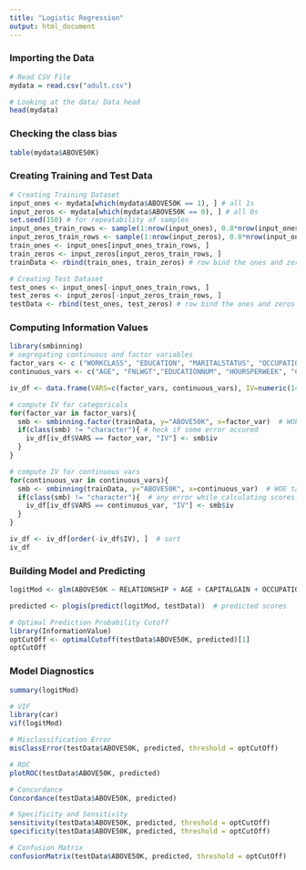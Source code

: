 ```yaml
---
title: "Logistic Regression"
output: html_document
---
```


### Importing the Data
```r
# Read CSV File
mydata = read.csv("adult.csv")

# Looking at the data/ Data head
head(mydata)
```



### Checking the class bias
```r
table(mydata$ABOVE50K)
```



### Creating Training and Test Data
```r
# Creating Training Dataset
input_ones <- mydata[which(mydata$ABOVE50K == 1), ] # all 1s
input_zeros <- mydata[which(mydata$ABOVE50K == 0), ] # all 0s
set.seed(150) # for repeatability of samples
input_ones_train_rows <- sample(1:nrow(input_ones), 0.8*nrow(input_ones)) # 1s for training
input_zeros_train_rows <- sample(1:nrow(input_zeros), 0.8*nrow(input_ones)) # 0s for training
train_ones <- input_ones[input_ones_train_rows, ]
train_zeros <- input_zeros[input_zeros_train_rows, ]
trainData <- rbind(train_ones, train_zeros) # row bind the ones and zeros

# Creating Test Dataset
test_ones <- input_ones[-input_ones_train_rows, ]
test_zeros <- input_zeros[-input_zeros_train_rows, ]
testData <- rbind(test_ones, test_zeros) # row bind the ones and zeros
```



### Computing Information Values
```r
library(smbinning)
# segregating continuous and factor variables
factor_vars <- c ("WORKCLASS", "EDUCATION", "MARITALSTATUS", "OCCUPATION", "RELATIONSHIP", "RACE", "SEX", "NATIVECOUNTRY")
continuous_vars <- c("AGE", "FNLWGT","EDUCATIONNUM", "HOURSPERWEEK", "CAPITALGAIN", "CAPITALLOSS")

iv_df <- data.frame(VARS=c(factor_vars, continuous_vars), IV=numeric(14))  # in it for IV results

# compute IV for categoricals
for(factor_var in factor_vars){
  smb <- smbinning.factor(trainData, y="ABOVE50K", x=factor_var)  # WOE table
  if(class(smb) != "character"){ # heck if some error occured
    iv_df[iv_df$VARS == factor_var, "IV"] <- smb$iv
  }
}

# compute IV for continuous vars
for(continuous_var in continuous_vars){
  smb <- smbinning(trainData, y="ABOVE50K", x=continuous_var)  # WOE table
  if(class(smb) != "character"){  # any error while calculating scores.
    iv_df[iv_df$VARS == continuous_var, "IV"] <- smb$iv
  }
}

iv_df <- iv_df[order(-iv_df$IV), ]  # sort
iv_df
```



### Building Model and Predicting
```r
logitMod <- glm(ABOVE50K ~ RELATIONSHIP + AGE + CAPITALGAIN + OCCUPATION + EDUCATIONNUM, data=trainData, family=binomial(link="logit"))

predicted <- plogis(predict(logitMod, testData))  # predicted scores

# Optimal Prediction Probability Cutoff
library(InformationValue)
optCutOff <- optimalCutoff(testData$ABOVE50K, predicted)[1] 
optCutOff
```



### Model Diagnostics
```r
summary(logitMod)

# VIF
library(car)
vif(logitMod)

# Misclassification Error
misClassError(testData$ABOVE50K, predicted, threshold = optCutOff)

# ROC
plotROC(testData$ABOVE50K, predicted)

# Concordance
Concordance(testData$ABOVE50K, predicted)

# Specificity and Sensitivity
sensitivity(testData$ABOVE50K, predicted, threshold = optCutOff)
specificity(testData$ABOVE50K, predicted, threshold = optCutOff)

# Confusion Matrix
confusionMatrix(testData$ABOVE50K, predicted, threshold = optCutOff)
```